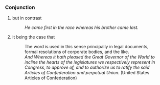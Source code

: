 ===Conjunction===
#but in contrast
#:''He came first in the race whereas his brother came last.''
#it being the case that
#:The word is used in this sense principally in legal documents, formal resolutions of corporate bodies, and the like.
#:''And Whereas it hath pleased the Great Governor of the World to incline the hearts of the legislatures we respectively represent in Congress, to approve of, and to authorize us to ratify the said Articles of Confederation and perpetual Union.'' (United States Articles of Confederation)